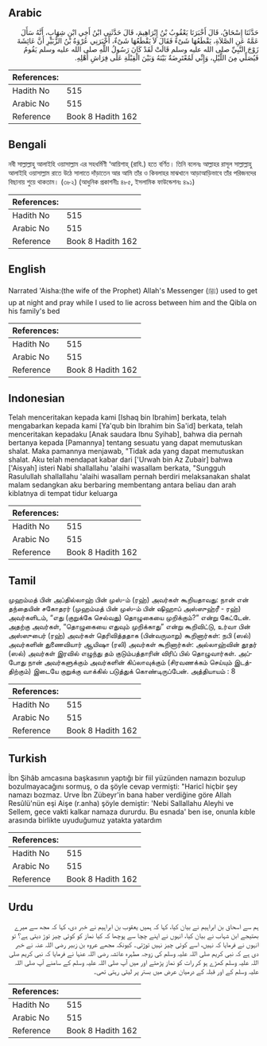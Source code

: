 ## Arabic


<div dir="rtl" lang="ar" style={{fontSize:'larger',backgroundColor:'#f8f9fa',padding:20}}>
حَدَّثَنَا إِسْحَاقُ، قَالَ أَخْبَرَنَا يَعْقُوبُ بْنُ إِبْرَاهِيمَ، قَالَ حَدَّثَنِي ابْنُ أَخِي ابْنِ شِهَابٍ، أَنَّهُ سَأَلَ عَمَّهُ عَنِ الصَّلاَةِ، يَقْطَعُهَا شَىْءٌ فَقَالَ لاَ يَقْطَعُهَا شَىْءٌ، أَخْبَرَنِي عُرْوَةُ بْنُ الزُّبَيْرِ أَنَّ عَائِشَةَ زَوْجَ النَّبِيِّ صلى الله عليه وسلم قَالَتْ لَقَدْ كَانَ رَسُولُ اللَّهِ صلى الله عليه وسلم يَقُومُ فَيُصَلِّي مِنَ اللَّيْلِ، وَإِنِّي لَمُعْتَرِضَةٌ بَيْنَهُ وَبَيْنَ الْقِبْلَةِ عَلَى فِرَاشِ أَهْلِهِ‏.‏
</div>
<div style={{backgroundColor:'#f8f9fa',padding:20, marginBottom: 10}}><table> <thead> <tr> <th>References:</th> <th></th> </tr> </thead> <tbody><tr><td>Hadith No</td><td>515</td></tr><tr><td>Arabic No</td><td>515</td></tr><tr><td>Reference</td><td>Book 8 Hadith 162</td></tr></tbody></table></div>

## Bengali


<div dir="ltr" lang="bn" style={{fontSize:'larger',backgroundColor:'#f8f9fa',padding:20}}>
নবী সাল্লাল্লাহু আলাইহি ওয়াসাল্লাম এর সহধর্মিণী ‘আয়িশাহ্ (রাযি.) হতে বর্ণিত। তিনি বলেনঃ আল্লাহর রাসূল সাল্লাল্লাহু আলাইহি ওয়াসাল্লাম রাতে উঠে সালাতে দাঁড়াতেন আর আমি তাঁর ও কিবলাহর মাঝখানে আড়াআড়িভাবে তাঁর পরিজনদের বিছানায় শুয়ে থাকতাম। (৩৮২) (আধুনিক প্রকাশনীঃ ৪৮৫, ইসলামিক ফাউন্ডেশনঃ ৪৯১)
</div>
<div style={{backgroundColor:'#f8f9fa',padding:20, marginBottom: 10}}><table> <thead> <tr> <th>References:</th> <th></th> </tr> </thead> <tbody><tr><td>Hadith No</td><td>515</td></tr><tr><td>Arabic No</td><td>515</td></tr><tr><td>Reference</td><td>Book 8 Hadith 162</td></tr></tbody></table></div>

## English


<div dir="ltr" lang="en" style={{fontSize:'larger',backgroundColor:'#f8f9fa',padding:20}}>
Narrated 'Aisha:(the wife of the Prophet) Allah's Messenger (ﷺ) used to get up at night and pray while I used to lie across between him and the Qibla on his family's bed
</div>
<div style={{backgroundColor:'#f8f9fa',padding:20, marginBottom: 10}}><table> <thead> <tr> <th>References:</th> <th></th> </tr> </thead> <tbody><tr><td>Hadith No</td><td>515</td></tr><tr><td>Arabic No</td><td>515</td></tr><tr><td>Reference</td><td>Book 8 Hadith 162</td></tr></tbody></table></div>

## Indonesian


<div dir="ltr" lang="id" style={{fontSize:'larger',backgroundColor:'#f8f9fa',padding:20}}>
Telah menceritakan kepada kami [Ishaq bin Ibrahim] berkata, telah mengabarkan kepada kami [Ya'qub bin Ibrahim bin Sa'id] berkata, telah menceritakan kepadaku [Anak saudara Ibnu Syihab], bahwa dia pernah bertanya kepada [Pamannya] tentang sesuatu yang dapat memutuskan shalat. Maka pamannya menjawab, "Tidak ada yang dapat memutuskan shalat. Aku telah mendapat kabar dari ['Urwah bin Az Zubair] bahwa ['Aisyah] isteri Nabi shallallahu 'alaihi wasallam berkata, "Sungguh Rasulullah shallallahu 'alaihi wasallam pernah berdiri melaksanakan shalat malam sedangkan aku berbaring membentang antara beliau dan arah kiblatnya di tempat tidur keluarga
</div>
<div style={{backgroundColor:'#f8f9fa',padding:20, marginBottom: 10}}><table> <thead> <tr> <th>References:</th> <th></th> </tr> </thead> <tbody><tr><td>Hadith No</td><td>515</td></tr><tr><td>Arabic No</td><td>515</td></tr><tr><td>Reference</td><td>Book 8 Hadith 162</td></tr></tbody></table></div>

## Tamil


<div dir="ltr" lang="ta" style={{fontSize:'larger',backgroundColor:'#f8f9fa',padding:20}}>
முஹம்மத் பின் அப்தில்லாஹ் பின் முஸ்-ம் (ரஹ்) அவர்கள் கூறியதாவது: நான் என் தந்தையின் சகோதரர் (முஹம்மத் பின் முஸ்-ம் பின் ஷிஹாப் அஸ்ஸுஹ்ரீ - ரஹ்) அவர்களிடம், “எது (குறுக்கே செல்வது) தொழுகையை முறிக்கும்?” என்று கேட்டேன். அதற்கு அவர்கள், “தொழுகையை எதுவும் முறிக்காது” என்று கூறிவிட்டு, உர்வா பின் அஸ்ஸுபைர் (ரஹ்) அவர்கள் தெரிவித்ததாக (பின்வருமாறு) கூறினார்கள்: நபி (ஸல்) அவர்களின் துணைவியார் ஆயிஷா (ரலி) அவர்கள் கூறினார்கள்: அல்லாஹ்வின் தூதர் (ஸல்) அவர்கள் இரவில் எழுந்து தம் குடும்பத்தாரின் விரிப் பில் தொழுவார்கள். அப்போது நான் அவர்களுக்கும் அவர்களின் கிப்லாவுக்கும் (சிரவணக்கம் செய்யும் இடத்திற்கும்) இடையே குறுக்கு வாக்கில் படுத்துக் கொண்டிருப்பேன். அத்தியாயம் : 8
</div>
<div style={{backgroundColor:'#f8f9fa',padding:20, marginBottom: 10}}><table> <thead> <tr> <th>References:</th> <th></th> </tr> </thead> <tbody><tr><td>Hadith No</td><td>515</td></tr><tr><td>Arabic No</td><td>515</td></tr><tr><td>Reference</td><td>Book 8 Hadith 162</td></tr></tbody></table></div>

## Turkish


<div dir="ltr" lang="tr" style={{fontSize:'larger',backgroundColor:'#f8f9fa',padding:20}}>
İbn Şihâb amcasına başkasının yaptığı bir fiil yüzünden namazın bozulup bozulmayacağını sormuş, o da şöyle cevap vermişti: "Haricî hiçbir şey namazı bozmaz. Urve İbn Zübeyr'in bana haber verdiğine göre Allah Resûlü'nün eşi Aişe (r.anha) şöyle demiştir: 'Nebi Sallallahu Aleyhi ve Sellem, gece vakti kalkar namaza dururdu. Bu esnada' ben ise, onunla kıble arasında birlikte uyuduğumuz yatakta yatardım
</div>
<div style={{backgroundColor:'#f8f9fa',padding:20, marginBottom: 10}}><table> <thead> <tr> <th>References:</th> <th></th> </tr> </thead> <tbody><tr><td>Hadith No</td><td>515</td></tr><tr><td>Arabic No</td><td>515</td></tr><tr><td>Reference</td><td>Book 8 Hadith 162</td></tr></tbody></table></div>

## Urdu


<div dir="rtl" lang="ur" style={{fontSize:'larger',backgroundColor:'#f8f9fa',padding:20}}>
ہم سے اسحاق بن ابراہیم نے بیان کیا، کہا کہ ہمیں یعقوب بن ابراہیم نے خبر دی، کہا کہ مجھ سے میرے بھتیجے ابن شہاب نے بیان کیا، انہوں نے اپنے چچا سے پوچھا کہ کیا نماز کو کوئی چیز توڑ دیتی ہے؟ تو انہوں نے فرمایا کہ نہیں، اسے کوئی چیز نہیں توڑتی۔ کیونکہ مجھے عروہ بن زبیر رضی اللہ عنہ نے خبر دی ہے کہ نبی کریم صلی اللہ علیہ وسلم کی زوجہ مطہرہ عائشہ رضی اللہ عنہا نے فرمایا کہ نبی کریم صلی اللہ علیہ وسلم کھڑے ہو کر رات کو نماز پڑھتے اور میں آپ صلی اللہ علیہ وسلم کے سامنے آپ صلی اللہ علیہ وسلم کے اور قبلہ کے درمیان عرض میں بستر پر لیٹی رہتی تھی۔
</div>
<div style={{backgroundColor:'#f8f9fa',padding:20, marginBottom: 10}}><table> <thead> <tr> <th>References:</th> <th></th> </tr> </thead> <tbody><tr><td>Hadith No</td><td>515</td></tr><tr><td>Arabic No</td><td>515</td></tr><tr><td>Reference</td><td>Book 8 Hadith 162</td></tr></tbody></table></div>